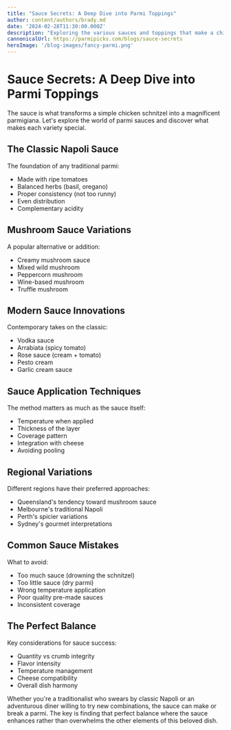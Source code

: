 ```yaml
---
title: "Sauce Secrets: A Deep Dive into Parmi Toppings"
author: content/authors/brady.md
date: '2024-02-28T11:30:00.000Z'
description: "Exploring the various sauces and toppings that make a chicken parmi special."
cannonicalUrl: https://parmipicks.com/blogs/sauce-secrets
heroImage: '/blog-images/fancy-parmi.png'
---
```


# Sauce Secrets: A Deep Dive into Parmi Toppings

The sauce is what transforms a simple chicken schnitzel into a magnificent parmigiana. Let's explore the world of parmi sauces and discover what makes each variety special.

## The Classic Napoli Sauce

The foundation of any traditional parmi:
- Made with ripe tomatoes
- Balanced herbs (basil, oregano)
- Proper consistency (not too runny)
- Even distribution
- Complementary acidity

## Mushroom Sauce Variations

A popular alternative or addition:
- Creamy mushroom sauce
- Mixed wild mushroom
- Peppercorn mushroom
- Wine-based mushroom
- Truffle mushroom

## Modern Sauce Innovations

Contemporary takes on the classic:
- Vodka sauce
- Arrabiata (spicy tomato)
- Rose sauce (cream + tomato)
- Pesto cream
- Garlic cream sauce

## Sauce Application Techniques

The method matters as much as the sauce itself:
- Temperature when applied
- Thickness of the layer
- Coverage pattern
- Integration with cheese
- Avoiding pooling

## Regional Variations

Different regions have their preferred approaches:
- Queensland's tendency toward mushroom sauce
- Melbourne's traditional Napoli
- Perth's spicier variations
- Sydney's gourmet interpretations

## Common Sauce Mistakes

What to avoid:
- Too much sauce (drowning the schnitzel)
- Too little sauce (dry parmi)
- Wrong temperature application
- Poor quality pre-made sauces
- Inconsistent coverage

## The Perfect Balance

Key considerations for sauce success:
- Quantity vs crumb integrity
- Flavor intensity
- Temperature management
- Cheese compatibility
- Overall dish harmony

Whether you're a traditionalist who swears by classic Napoli or an adventurous diner willing to try new combinations, the sauce can make or break a parmi. The key is finding that perfect balance where the sauce enhances rather than overwhelms the other elements of this beloved dish. 